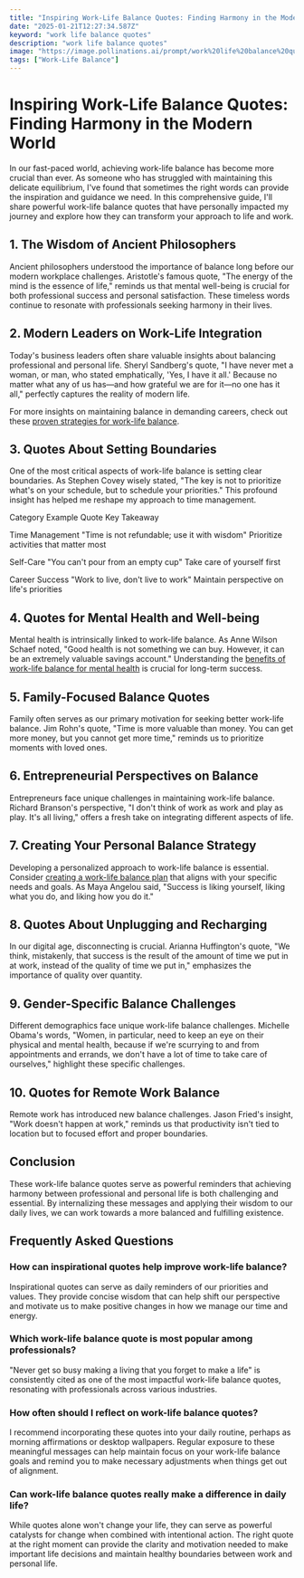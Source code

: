 ```yaml
---
title: "Inspiring Work-Life Balance Quotes: Finding Harmony in the Modern World"
date: "2025-01-21T12:27:34.587Z"
keyword: "work life balance quotes"
description: "work life balance quotes"
image: "https://image.pollinations.ai/prompt/work%20life%20balance%20quotes%2C%20realistic%20photo%2C%20high%20quality%2C%204k?width=1024&height=1024&nologo=true"
tags: ["Work-Life Balance"]
---
```


# Inspiring Work-Life Balance Quotes: Finding Harmony in the Modern World


In our fast-paced world, achieving work-life balance has become more crucial than ever. As someone who has struggled with maintaining this delicate equilibrium, I've found that sometimes the right words can provide the inspiration and guidance we need. In this comprehensive guide, I'll share powerful work-life balance quotes that have personally impacted my journey and explore how they can transform your approach to life and work.



## 1. The Wisdom of Ancient Philosophers


Ancient philosophers understood the importance of balance long before our modern workplace challenges. Aristotle's famous quote, "The energy of the mind is the essence of life," reminds us that mental well-being is crucial for both professional success and personal satisfaction. These timeless words continue to resonate with professionals seeking harmony in their lives.



## 2. Modern Leaders on Work-Life Integration


Today's business leaders often share valuable insights about balancing professional and personal life. Sheryl Sandberg's quote, "I have never met a woman, or man, who stated emphatically, 'Yes, I have it all.' Because no matter what any of us has—and how grateful we are for it—no one has it all," perfectly captures the reality of modern life.



For more insights on maintaining balance in demanding careers, check out these [proven strategies for work-life balance](https://productivityprospect.com/blog/best-strategies-for-maintaining-work-life-balance-in-a-demanding-job/).



## 3. Quotes About Setting Boundaries


One of the most critical aspects of work-life balance is setting clear boundaries. As Stephen Covey wisely stated, "The key is not to prioritize what's on your schedule, but to schedule your priorities." This profound insight has helped me reshape my approach to time management.





Category
Example Quote
Key Takeaway


Time Management
"Time is not refundable; use it with wisdom"
Prioritize activities that matter most


Self-Care
"You can't pour from an empty cup"
Take care of yourself first


Career Success
"Work to live, don't live to work"
Maintain perspective on life's priorities





## 4. Quotes for Mental Health and Well-being


Mental health is intrinsically linked to work-life balance. As Anne Wilson Schaef noted, "Good health is not something we can buy. However, it can be an extremely valuable savings account." Understanding the [benefits of work-life balance for mental health](https://productivityprospect.com/blog/benefits-of-work-life-balance-for-mental-health/) is crucial for long-term success.



## 5. Family-Focused Balance Quotes


Family often serves as our primary motivation for seeking better work-life balance. Jim Rohn's quote, "Time is more valuable than money. You can get more money, but you cannot get more time," reminds us to prioritize moments with loved ones.



## 6. Entrepreneurial Perspectives on Balance


Entrepreneurs face unique challenges in maintaining work-life balance. Richard Branson's perspective, "I don't think of work as work and play as play. It's all living," offers a fresh take on integrating different aspects of life.



## 7. Creating Your Personal Balance Strategy


Developing a personalized approach to work-life balance is essential. Consider [creating a work-life balance plan](https://productivityprospect.com/blog/creating-a-work-life-balance-plan-for-your-career/) that aligns with your specific needs and goals. As Maya Angelou said, "Success is liking yourself, liking what you do, and liking how you do it."



## 8. Quotes About Unplugging and Recharging


In our digital age, disconnecting is crucial. Arianna Huffington's quote, "We think, mistakenly, that success is the result of the amount of time we put in at work, instead of the quality of time we put in," emphasizes the importance of quality over quantity.



## 9. Gender-Specific Balance Challenges


Different demographics face unique work-life balance challenges. Michelle Obama's words, "Women, in particular, need to keep an eye on their physical and mental health, because if we're scurrying to and from appointments and errands, we don't have a lot of time to take care of ourselves," highlight these specific challenges.



## 10. Quotes for Remote Work Balance


Remote work has introduced new balance challenges. Jason Fried's insight, "Work doesn't happen at work," reminds us that productivity isn't tied to location but to focused effort and proper boundaries.



## Conclusion


These work-life balance quotes serve as powerful reminders that achieving harmony between professional and personal life is both challenging and essential. By internalizing these messages and applying their wisdom to our daily lives, we can work towards a more balanced and fulfilling existence.



## Frequently Asked Questions


### How can inspirational quotes help improve work-life balance?

Inspirational quotes can serve as daily reminders of our priorities and values. They provide concise wisdom that can help shift our perspective and motivate us to make positive changes in how we manage our time and energy.



### Which work-life balance quote is most popular among professionals?

"Never get so busy making a living that you forget to make a life" is consistently cited as one of the most impactful work-life balance quotes, resonating with professionals across various industries.



### How often should I reflect on work-life balance quotes?

I recommend incorporating these quotes into your daily routine, perhaps as morning affirmations or desktop wallpapers. Regular exposure to these meaningful messages can help maintain focus on your work-life balance goals and remind you to make necessary adjustments when things get out of alignment.



### Can work-life balance quotes really make a difference in daily life?

While quotes alone won't change your life, they can serve as powerful catalysts for change when combined with intentional action. The right quote at the right moment can provide the clarity and motivation needed to make important life decisions and maintain healthy boundaries between work and personal life.

